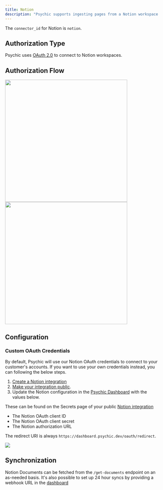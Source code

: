 ```yaml
---
title: Notion
description: "Psychic supports ingesting pages from a Notion workspace."
---
```

The `connector_id` for Notion is `notion`.

## Authorization Type
Psychic uses [OAuth 2.0](https://developers.notion.com/docs/authorization) to connect to Notion workspaces.

## Authorization Flow
<Accordion title="Show screenshots">
<img width="400" src="https://user-images.githubusercontent.com/14931371/236309399-47683331-3b19-41a2-888c-91db1b95811e.png" />
<img width="400" src="https://user-images.githubusercontent.com/14931371/236309456-8a6227de-367b-43c4-85e6-4f205d28cb9e.png" />
</Accordion>

## Configuration

### Custom OAuth Credentials
By default, Psychic will use our Notion OAuth credentials to connect to your customer's accounts. If you want to use your own credentials instead, you can following the below steps.

1. [Create a Notion integration](https://developers.notion.com/docs/create-a-notion-integration)
2. [Make your integration public](https://developers.notion.com/docs/authorization#how-to-make-an-integration-public).
3. Update the Notion configuration in the [Psychic Dashboard](https://dashboard.psychic.dev/connectors/notion) with the values below.

These can be found on the Secrets page of your public [Notion integration](https://www.notion.so/my-integrations)
- The Notion OAuth client ID
- The Notion OAuth client secret
- The Notion authorization URL

The redirect URI is always `https://dashboard.psychic.dev/oauth/redirect`.

![](https://user-images.githubusercontent.com/14931371/236308070-b1ddf760-c85e-48be-8510-b0aa6919d47f.png)

## Synchronization
Notion Documents can be fetched from the `/get-documents` endpoint on an as-needed basis. 
It's also possible to set up 24 hour syncs by providing a webhook URL in the [dashboard](https://dashboard.psychic.dev/syncs)
